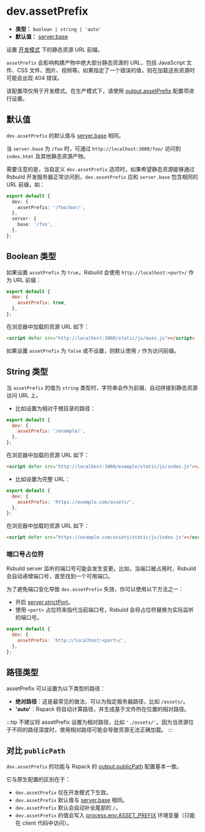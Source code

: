 # dev.assetPrefix

- **类型：** `boolean | string | 'auto'`
- **默认值：** [server.base](/config/server/base)

设置 [开发模式](/config/mode) 下的静态资源 URL 前缀。

`assetPrefix` 会影响构建产物中绝大部分静态资源的 URL，包括 JavaScript 文件、CSS 文件、图片、视频等。如果指定了一个错误的值，则在加载这些资源时可能会出现 404 错误。

该配置项仅用于开发模式。在生产模式下，请使用 [output.assetPrefix](/config/output/asset-prefix) 配置项进行设置。

## 默认值

`dev.assetPrefix` 的默认值与 [server.base](/config/server/base) 相同。

当 `server.base` 为 `/foo` 时，可通过 `http://localhost:3000/foo/` 访问到 `index.html` 及其他静态资源产物。

需要注意的是，当自定义 `dev.assetPrefix` 选项时，如果希望静态资源能够通过 Rsbuild 开发服务器正常访问到，`dev.assetPrefix` 应和 `server.base` 包含相同的 URL 前缀，如：

```ts
export default {
  dev: {
    assetPrefix: '/foo/bar/',
  },
  server: {
    base: '/foo',
  },
};
```

## Boolean 类型

如果设置 `assetPrefix` 为 `true`，Rsbuild 会使用 `http://localhost:<port>/` 作为 URL 前缀：

```js
export default {
  dev: {
    assetPrefix: true,
  },
};
```

在浏览器中加载的资源 URL 如下：

```html
<script defer src="http://localhost:3000/static/js/main.js"></script>
```

如果设置 `assetPrefix` 为 `false` 或不设置，则默认使用 `/` 作为访问前缀。

## String 类型

当 `assetPrefix` 的值为 `string` 类型时，字符串会作为前缀，自动拼接到静态资源访问 URL 上。

- 比如设置为相对于根目录的路径：

```js
export default {
  dev: {
    assetPrefix: '/example/',
  },
};
```

在浏览器中加载的资源 URL 如下：

```html
<script defer src="http://localhost:3000/example/static/js/index.js"></script>
```

- 比如设置为完整 URL：

```js
export default {
  dev: {
    assetPrefix: 'https://example.com/assets/',
  },
};
```

在浏览器中加载的资源 URL 如下：

```html
<script defer src="https://example.com/assets/static/js/index.js"></script>
```

### 端口号占位符

Rsbuild server 监听的端口号可能会发生变更。比如，当端口被占用时，Rsbuild 会自动递增端口号，直至找到一个可用端口。

为了避免端口变化导致 `dev.assetPrefix` 失效，你可以使用以下方法之一：

- 开启 [server.strictPort](/config/server/strict-port)。
- 使用 `<port>` 占位符来指代当前端口号，Rsbuild 会将占位符替换为实际监听的端口号。

```js
export default {
  dev: {
    assetPrefix: 'http://localhost:<port>/',
  },
};
```

## 路径类型

assetPrefix 可以设置为以下类型的路径：

- **绝对路径**：这是最常见的做法，可以为指定服务器路径，比如 `/assets/`。
- **'auto'**：Rspack 将自动计算路径，并生成基于文件所在位置的相对路径。

:::tip
不建议将 assetPrefix 设置为相对路径，比如 `'./assets/'`。因为当资源位于不同的路径深度时，使用相对路径可能会导致资源无法正确加载。
:::

## 对比 `publicPath`

`dev.assetPrefix` 的功能与 Rspack 的 [output.publicPath](https://rspack.dev/zh/config/output#outputpublicpath) 配置基本一致。

它与原生配置的区别在于：

- `dev.assetPrefix` 仅在开发模式下生效。
- `dev.assetPrefix` 默认值与 [server.base](/config/server/base) 相同。
- `dev.assetPrefix` 默认会自动补全尾部的 `/`。
- `dev.assetPrefix` 的值会写入 [process.env.ASSET_PREFIX](/guide/advanced/env-vars#processenvasset_prefix) 环境变量（只能在 client 代码中访问）。
